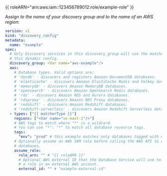 {{ roleARN="arn:aws:iam::123456789012:role/example-role" }}

Assign <Var name="aws-example"/> to the name of your discovery group and 
<Var name="us-east-1"/> to the name of an AWS region:

```yaml
version: v1
kind: "discovery_config"
metadata:
  name: "example"
spec:
  # Only Discovery services in this discovery_group will use the matchers from
  # this dynamic config.
  discovery_group: <Var name="aws-example"/>
  aws:
    # Database types. Valid options are:
    # 'docdb' - discovers and registers Amazon DocumentDB databases.
    # 'elasticache' - discovers Amazon ElastiCache Redis and Valkey databases.
    # 'memorydb' - discovers Amazon MemoryDB databases.
    # 'opensearch' - discovers Amazon OpenSearch Redis databases.
    # 'rds' - discovers Amazon RDS and Aurora databases.
    # 'rdsproxy' - discovers Amazon RDS Proxy databases.
    # 'redshift' - discovers Amazon Redshift databases.
    # 'redshift-serverless' - discovers Amazon Redshift Serverless databases.
  - types: ["{{ matcherType }}"]
    regions: ["<Var name="us-east-1"/>"]
    # AWS tags to match where "*" is a wildcard.
    # You can use "*": "*" to match all database resource tags.
    tags:
      "env": "prod" # this example matches only databases tagged with env=prod.
    # Optionally assume an AWS IAM role before calling the AWS API to discover
    # databases.
    assume_role:
      role_arn: "" # "{{ roleARN }}"
      # Optional AWS external ID that the Database Service will use to assume
      # a role in an external AWS account.
      external_id: "" # "example-external-id"
```
